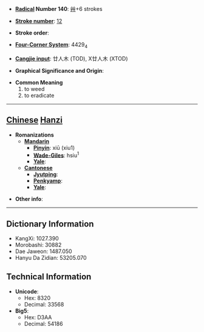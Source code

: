 * '''[[Wiktionary:Chinese radical index| Radical]] Number 140''': [[Wiktionary:Chinese radical index 艸|艸]]+6 strokes

* '''[[Wiktionary:Chinese total strokes index|Stroke number]]''': [[Wiktionary:Chinese total strokes index 12|12]]

* '''Stroke order''': 

* '''[[Wiktionary:Chinese four corner index|Four-Corner System]]''': 4429<sub>4</sub>

* '''[[Wiktionary:Chinese Cangjie index|Cangjie input]]''': 廿人木 (TOD), X廿人木 (XTOD)

* '''Graphical Significance and Origin''': 

* '''Common Meaning'''
*#to weed
*# to eradicate


----

== [[Chinese]] [[Hanzi]] ==

* '''Romanizations'''
** '''[[Mandarin]]'''
*** '''[[Pinyin]]''': xiū (xiu1)
*** '''[[Wade-Giles]]''': hsiu<sup>1</sup>
*** '''[[Yale]]''': 
** '''[[Cantonese]]'''
*** '''[[Jyutping]]''':
*** '''[[Penkyamp]]''': 
*** '''[[Yale]]''': 

* '''Other info''': 

----

== Dictionary Information ==

* KangXi: 1027.390
* Morobashi: 30882
* Dae Jaweon: 1487.050
* Hanyu Da Zidian: 53205.070

== Technical Information ==

* '''Unicode''':
** Hex: 8320
** Decimal: 33568
* '''Big5''':
** Hex: D3AA
** Decimal: 54186